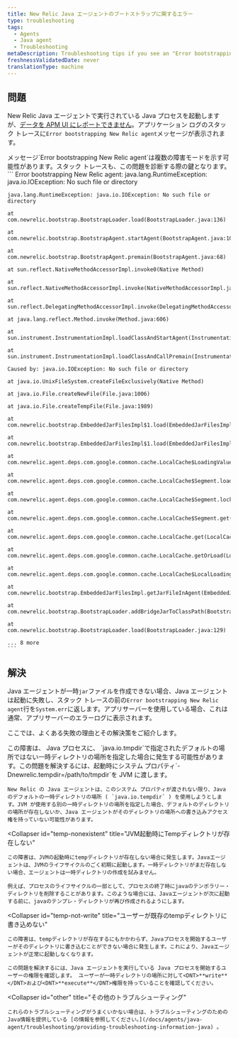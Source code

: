 ```yaml
---
title: New Relic Java エージェントのブートストラップに関するエラー
type: troubleshooting
tags:
  - Agents
  - Java agent
  - Troubleshooting
metaDescription: Troubleshooting tips if you see an "Error bootstrapping New Relic agent" message with your Java app.
freshnessValidatedDate: never
translationType: machine
---
```


## 問題

New Relic Java エージェントで実行されている Java プロセスを起動しますが、[データを APM UI にレポートできません](/docs/agents/java-agent/troubleshooting/no-data-appears-java)。アプリケーション ログのスタック トレースに`Error bootstrapping New Relic agent`メッセージが表示されます。

<Callout variant="important">
  メッセージ`Error bootstrapping New Relic agent`は複数の障害モードを示す可能性があります。スタック トレースも、この問題を診断する際の鍵となります。
</Callout>

<CollapserGroup>
  <Collapser
    id="stack-trace-example"
    title="Javaエージェントを起動する際のスタックトレース例"
  >
    ```
    Error bootstrapping New Relic agent: java.lang.RuntimeException: java.io.IOException: No such file or directory

    java.lang.RuntimeException: java.io.IOException: No such file or directory

    at com.newrelic.bootstrap.BootstrapLoader.load(BootstrapLoader.java:136)

    at com.newrelic.bootstrap.BootstrapAgent.startAgent(BootstrapAgent.java:100)

    at com.newrelic.bootstrap.BootstrapAgent.premain(BootstrapAgent.java:68)

    at sun.reflect.NativeMethodAccessorImpl.invoke0(Native Method)

    at sun.reflect.NativeMethodAccessorImpl.invoke(NativeMethodAccessorImpl.java:57)

    at sun.reflect.DelegatingMethodAccessorImpl.invoke(DelegatingMethodAccessorImpl.java:43)

    at java.lang.reflect.Method.invoke(Method.java:606)

    at sun.instrument.InstrumentationImpl.loadClassAndStartAgent(InstrumentationImpl.java:382)

    at sun.instrument.InstrumentationImpl.loadClassAndCallPremain(InstrumentationImpl.java:397)

    Caused by: java.io.IOException: No such file or directory

    at java.io.UnixFileSystem.createFileExclusively(Native Method)

    at java.io.File.createNewFile(File.java:1006)

    at java.io.File.createTempFile(File.java:1989)

    at com.newrelic.bootstrap.EmbeddedJarFilesImpl$1.load(EmbeddedJarFilesImpl.java:36)

    at com.newrelic.bootstrap.EmbeddedJarFilesImpl$1.load(EmbeddedJarFilesImpl.java:26)

    at com.newrelic.agent.deps.com.google.common.cache.LocalCache$LoadingValueReference.loadFuture(LocalCache.java:3542)

    at com.newrelic.agent.deps.com.google.common.cache.LocalCache$Segment.loadSync(LocalCache.java:2323)

    at com.newrelic.agent.deps.com.google.common.cache.LocalCache$Segment.lockedGetOrLoad(LocalCache.java:2286)

    at com.newrelic.agent.deps.com.google.common.cache.LocalCache$Segment.get(LocalCache.java:2201)

    at com.newrelic.agent.deps.com.google.common.cache.LocalCache.get(LocalCache.java:3953)

    at com.newrelic.agent.deps.com.google.common.cache.LocalCache.getOrLoad(LocalCache.java:3957)

    at com.newrelic.agent.deps.com.google.common.cache.LocalCache$LocalLoadingCache.get(LocalCache.java:4875)

    at com.newrelic.bootstrap.EmbeddedJarFilesImpl.getJarFileInAgent(EmbeddedJarFilesImpl.java:66)

    at com.newrelic.bootstrap.BootstrapLoader.addBridgeJarToClassPath(BootstrapLoader.java:73)

    at com.newrelic.bootstrap.BootstrapLoader.load(BootstrapLoader.java:129)

    ... 8 more
    ```
  </Collapser>
</CollapserGroup>

## 解決

Java エージェントが一時`jar`ファイルを作成できない場合、Java エージェントは起動に失敗し、スタック トレースの前の`Error bootstrapping New Relic agent`行を`System.err`に返します。アプリサーバーを使用している場合、これは通常、アプリサーバーのエラーログに表示されます。

ここでは、よくある失敗の理由とその解決策をご紹介します。

<CollapserGroup>
  <Collapser
    id="temp-not-default"
    title="Tempディレクトリがjava.io.tempdirシステムプロパティと異なる"
  >
    この障害は、 Java プロセスに、 `java.io.tmpdir`で指定されたデフォルトの場所ではない一時ディレクトリの場所を指定した場合に発生する可能性があります。この問題を解決するには、起動時にシステム プロパティ`-Dnewrelic.tempdir=/path/to/tmpdir`を JVM に渡します。

    New Relic の Java エージェントは、このシステム プロパティが渡されない限り、Java のデフォルトの一時ディレクトリの場所 ( `java.io.tempdir` ) を使用しようとします。JVM が使用する別の一時ディレクトリの場所を指定した場合、デフォルトのディレクトリの場所が存在しないか、Java エージェントがそのディレクトリの場所への書き込みアクセス権を持っていない可能性があります。
  </Collapser>

  <Collapser
    id="temp-nonexistent"
    title="JVM起動時にTempディレクトリが存在しない"
  >
    この障害は、JVMの起動時にtempディレクトリが存在しない場合に発生します。Javaエージェントは、JVMのライフサイクルのごく初期に起動します。一時ディレクトリがまだ存在しない場合、エージェントは一時ディレクトリの作成を試みません。

    例えば、プロセスのライフサイクルの一部として、プロセスの終了時にjavaのテンポラリー・ディレクトリを削除することがあります。このような場合には、Javaエージェントが次に起動する前に、javaのテンプレ・ディレクトリが再び作成されるようにします。
  </Collapser>

  <Collapser
    id="temp-not-write"
    title="ユーザーが既存のtempディレクトリに書き込めない"
  >
    この障害は、tempディレクトリが存在するにもかかわらず、Javaプロセスを開始するユーザーがそのディレクトリに書き込むことができない場合に発生します。これにより、Javaエージェントが正常に起動しなくなります。

    この問題を解決するには、Java エージェントを実行している Java プロセスを開始するユーザーの権限を確認します。 ユーザーが一時ディレクトリの場所に対して<DNT>**write**</DNT>および<DNT>**execute**</DNT>権限を持っていることを確認してください。
  </Collapser>

  <Collapser
    id="other"
    title="その他のトラブルシューティング"
  >
    これらのトラブルシューティングがうまくいかない場合は、トラブルシューティングのためのJava情報を提供している [の情報を参照してください。](/docs/agents/java-agent/troubleshooting/providing-troubleshooting-information-java) 。
  </Collapser>
</CollapserGroup>
